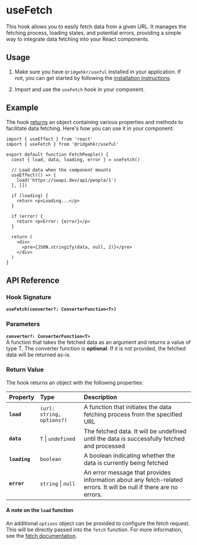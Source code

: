 
# useFetch

This hook allows you to easily fetch data from a given URL. It manages the fetching process, loading states, and potential errors, providing a simple way to integrate data fetching into your React components.

## Usage

1. Make sure you have `@ridgehkr/useful` installed in your application. If not, you can get started by following the [installation instructions](/#getting-started).

2. Import and use the `useFetch` hook in your component.

## Example

The hook [returns](#api) an object containing various properties and methods to facilitate data fetching. Here's how you can use it in your component:

```tsx /useFetch/ filename="FetchPeople.tsx"
import { useEffect } from 'react'
import { useFetch } from '@ridgehkr/useful'

export default function FetchPeople() {
  const { load, data, loading, error } = useFetch()

  // Load data when the component mounts
  useEffect(() => {
    load('https://swapi.dev/api/people/1')
  }, [])

  if (loading) {
    return <p>Loading...</p>
  }

  if (error) {
    return <p>Error: {error}</p>
  }

  return (
    <div>
      <pre>{JSON.stringify(data, null, 2)}</pre>
    </div>
  )
}
```

## API Reference

### Hook Signature

**`useFetch(converter?: ConverterFunction<T>)`**

### Parameters

**`converter?: ConverterFunction<T>`**\
A function that takes the fetched data as an argument and returns a value of type T. The converter function is **optional**. If it is not provided, the fetched data will be returned as-is.

### Return Value

The hook returns an object with the following properties:

| Property      | Type                      | Description                                                                                                        |
| :------------ | :------------------------ | :----------------------------------------------------------------------------------------------------------------- |
| **`load`**    | `(url: string, options?)` | A function that initiates the data fetching process from the specified URL                                         |
| **`data`**    | `T` \| `undefined`        | The fetched data. It will be undefined until the data is successfully fetched and processed                        |
| **`loading`** | `boolean`                 | A boolean indicating whether the data is currently being fetched                                                   |
| **`error`**   | `string` \| `null`        | An error message that provides information about any fetch-related errors. It will be null if there are no errors. |

#### A note on the `load` function

An additional `options` object can be provided to configure the fetch request. This will be directly passed into the `fetch` function. For more information, see the [fetch documentation](https://developer.mozilla.org/en-US/docs/Web/API/fetch#options).
